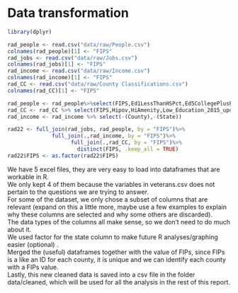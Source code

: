 # Data transformation

```r
library(dplyr)
```

```r
rad_people <- read.csv("data/raw/People.csv")
colnames(rad_people)[1] <- "FIPS"
rad_jobs <- read.csv("data/raw/Jobs.csv")
colnames(rad_jobs)[1] <- "FIPS"
rad_income <- read.csv("data/raw/Income.csv")
colnames(rad_income)[1] <- "FIPS"
rad_CC <- read.csv("data/raw/County Classifications.csv")
colnames(rad_CC)[1] <- "FIPS"
```

```r
rad_people <- rad_people%>%select(FIPS,Ed1LessThanHSPct,Ed5CollegePlusPct,Ed4AssocDegreePct,Ed2HSDiplomaOnlyPct)
rad_CC <- rad_CC %>% select(FIPS,Hipov,HiAmenity,Low_Education_2015_update)
rad_income <- rad_income %>% select(-(County),-(State))
```

```r
rad22 <- full_join(rad_jobs, rad_people, by = "FIPS")%>%
              full_join(.,rad_income, by = "FIPS")%>%
                    full_join(.,rad_CC, by = "FIPS")%>%
                      distinct(FIPS, .keep_all = TRUE)
rad22$FIPS <- as.factor(rad22$FIPS)
```

We have 5 excel files, they are very easy to load into dataframes that are workable in R.\
We only kept 4 of them because the variables in veterans.csv does not pertain to the questions we are trying to answer.\
For some of the dataset, we only chose a subset of columns that are relevant (expand on this a little more, maybe use a few examples to explain why these columns are selected and why some others are discarded).\
The data types of the columns all make sense, so we don’t need to do much about it.\
We used factor for the state column to make future R analyses/graphing easier (optional) .\
Merged the (useful) dataframes together with the value of FIPs, since FIPs is a like an ID for each county, it is unique and we can identify each county with a FIPs value.\
Lastly, this new cleaned data is saved into a csv file in the folder data/cleaned, which will be used for all the analysis in the rest of this report.
